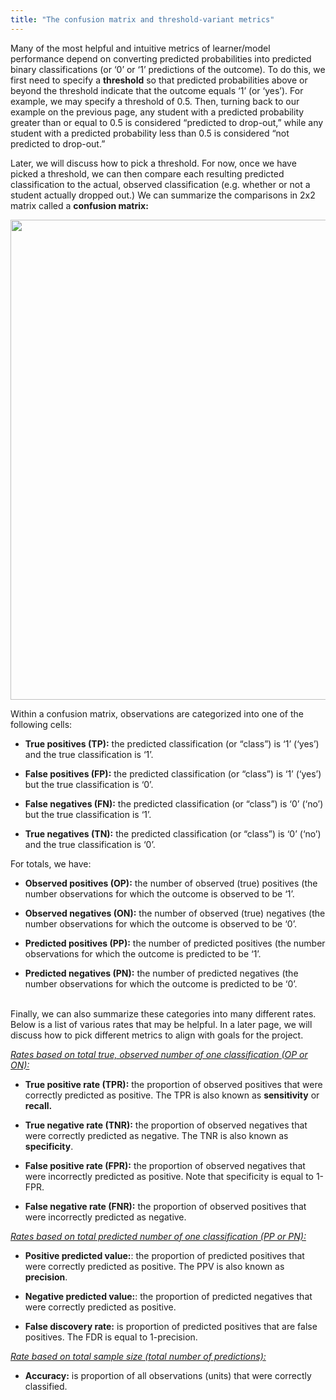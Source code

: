 ```yaml
---
title: "The confusion matrix and threshold-variant metrics"
---
```


Many of the most helpful and intuitive metrics of learner/model performance depend on converting predicted probabilities into predicted binary classifications (or '0' or '1' predictions of the outcome). To do this, we first need to specify a **threshold** so that predicted probabilities above or beyond the threshold indicate that the outcome equals '1' (or 'yes'). For example, we may specify a threshold of 0.5. Then, turning back to our example on the previous page, any student with a predicted probability greater than or equal to 0.5 is considered "predicted to drop-out," while any student with a predicted probability less than 0.5 is considered "not predicted to drop-out."

Later, we will discuss how to pick a threshold. For now, once we have picked a threshold, we can then compare each resulting predicted classification to the actual, observed classification (e.g. whether or not a student actually dropped out.) We can summarize the comparisons in 2x2 matrix called a **confusion matrix:**

![](images/confusion_matrix_define.png){fig-align="left" width="8in"}

Within a confusion matrix, observations are categorized into one of the following cells:

-   **True positives (TP):** the predicted classification (or "class") is '1' ('yes') and the true classification is '1'.

-   **False positives (FP):** the predicted classification (or "class") is '1' ('yes') but the true classification is '0'.

-   **False negatives (FN):** the predicted classification (or "class") is '0' ('no') but the true classification is '1'.

-   **True negatives (TN):** the predicted classification (or "class") is '0' ('no') and the true classification is '0'.

For totals, we have:

-   **Observed positives (OP):** the number of observed (true) positives (the number observations for which the outcome is observed to be '1'.

-   **Observed negatives (ON):** the number of observed (true) negatives (the number observations for which the outcome is observed to be '0'.

-   **Predicted positives (PP):** the number of predicted positives (the number observations for which the outcome is predicted to be '1'.

-   **Predicted negatives (PN):** the number of predicted negatives (the number observations for which the outcome is predicted to be '0'.

\
Finally, we can also summarize these categories into many different rates. Below is a list of various rates that may be helpful. In a later page, we will discuss how to pick different metrics to align with goals for the project. 

<u>*Rates based on total true, observed number of one classification (OP or ON):*</u>

-   **True positive rate (TPR):** the proportion of observed positives that were correctly predicted as positive. The TPR is also known as **sensitivity** or **recall.**

```{=tex}
\begin{equation}
TPR = \frac{TP}{TP + FN} = \frac{TP}{OP}
\end{equation}
```
-   **True negative rate (TNR):** the proportion of observed negatives that were correctly predicted as negative. The TNR is also known as **specificity**.

```{=tex}
\begin{equation}
TNR = \frac{TN}{TN + FP} = \frac{TN}{ON}
\end{equation}
```
-   **False positive rate (FPR):** the proportion of observed negatives that were incorrectly predicted as positive. Note that specificity is equal to 1-FPR.

```{=tex}
\begin{equation}
FPR = \frac{FP}{TN + FP} = \frac{FP}{ON}
\end{equation}
```
-   **False negative rate (FNR):** the proportion of observed positives that were incorrectly predicted as negative.

```{=tex}
\begin{equation}
FNR = \frac{FN}{TP + FN} = \frac{FN}{OP}
\end{equation}
```
<u>*Rates based on total predicted number of one classification (PP or PN):*</u>

-   **Positive predicted value:**: the proportion of predicted positives that were correctly predicted as positive. The PPV is also known as **precision**.

```{=tex}
\begin{equation}
PPV = \frac{TP}{TP + FP} = \frac{TP}{PP}
\end{equation}
```
-   **Negative predicted value:**: the proportion of predicted negatives that were correctly predicted as positive.

```{=tex}
\begin{equation}
NPV = \frac{TN}{TN + FN} = \frac{TN}{PN}
\end{equation}
```
-   **False discovery rate:** is proportion of predicted positives that are false positives. The FDR is equal to 1-precision.

```{=tex}
\begin{equation}
FDR = \frac{FP}{FP + TP} = \frac{FP}{PP}
\end{equation}
```
<u>*Rate based on total sample size (total number of predictions):*</u>

-   **Accuracy:** is proportion of all observations (units) that were correctly classified. 

```{=tex}
\begin{equation}
FDR = \frac{TP + TN}{TP + FP + TP + TN} 
\end{equation}
```
